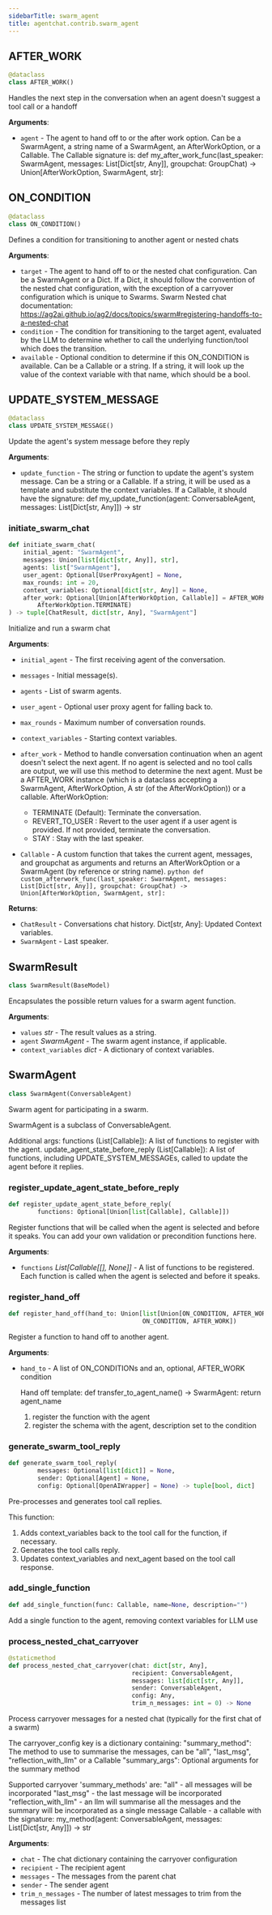 ```yaml
---
sidebarTitle: swarm_agent
title: agentchat.contrib.swarm_agent
---
```


## AFTER\_WORK

```python
@dataclass
class AFTER_WORK()
```

Handles the next step in the conversation when an agent doesn't suggest a tool call or a handoff

**Arguments**:

- `agent` - The agent to hand off to or the after work option. Can be a SwarmAgent, a string name of a SwarmAgent, an AfterWorkOption, or a Callable.
  The Callable signature is:
  def my_after_work_func(last_speaker: SwarmAgent, messages: List[Dict[str, Any]], groupchat: GroupChat) -> Union[AfterWorkOption, SwarmAgent, str]:

## ON\_CONDITION

```python
@dataclass
class ON_CONDITION()
```

Defines a condition for transitioning to another agent or nested chats

**Arguments**:

- `target` - The agent to hand off to or the nested chat configuration. Can be a SwarmAgent or a Dict.
  If a Dict, it should follow the convention of the nested chat configuration, with the exception of a carryover configuration which is unique to Swarms.
  Swarm Nested chat documentation: https://ag2ai.github.io/ag2/docs/topics/swarm#registering-handoffs-to-a-nested-chat
- `condition` - The condition for transitioning to the target agent, evaluated by the LLM to determine whether to call the underlying function/tool which does the transition.
- `available` - Optional condition to determine if this ON_CONDITION is available. Can be a Callable or a string.
  If a string, it will look up the value of the context variable with that name, which should be a bool.

## UPDATE\_SYSTEM\_MESSAGE

```python
@dataclass
class UPDATE_SYSTEM_MESSAGE()
```

Update the agent's system message before they reply

**Arguments**:

- `update_function` - The string or function to update the agent's system message. Can be a string or a Callable.
  If a string, it will be used as a template and substitute the context variables.
  If a Callable, it should have the signature:
  def my_update_function(agent: ConversableAgent, messages: List[Dict[str, Any]]) -> str

### initiate\_swarm\_chat

```python
def initiate_swarm_chat(
    initial_agent: "SwarmAgent",
    messages: Union[list[dict[str, Any]], str],
    agents: list["SwarmAgent"],
    user_agent: Optional[UserProxyAgent] = None,
    max_rounds: int = 20,
    context_variables: Optional[dict[str, Any]] = None,
    after_work: Optional[Union[AfterWorkOption, Callable]] = AFTER_WORK(
        AfterWorkOption.TERMINATE)
) -> tuple[ChatResult, dict[str, Any], "SwarmAgent"]
```

Initialize and run a swarm chat

**Arguments**:

- `initial_agent` - The first receiving agent of the conversation.
- `messages` - Initial message(s).
- `agents` - List of swarm agents.
- `user_agent` - Optional user proxy agent for falling back to.
- `max_rounds` - Maximum number of conversation rounds.
- `context_variables` - Starting context variables.
- `after_work` - Method to handle conversation continuation when an agent doesn't select the next agent. If no agent is selected and no tool calls are output, we will use this method to determine the next agent.
  Must be a AFTER_WORK instance (which is a dataclass accepting a SwarmAgent, AfterWorkOption, A str (of the AfterWorkOption)) or a callable.
  AfterWorkOption:
  - TERMINATE (Default): Terminate the conversation.
  - REVERT_TO_USER : Revert to the user agent if a user agent is provided. If not provided, terminate the conversation.
  - STAY : Stay with the last speaker.
  
- `Callable` - A custom function that takes the current agent, messages, and groupchat as arguments and returns an AfterWorkOption or a SwarmAgent (by reference or string name).
            ```python
            def custom_afterwork_func(last_speaker: SwarmAgent, messages: List[Dict[str, Any]], groupchat: GroupChat) -> Union[AfterWorkOption, SwarmAgent, str]:
            ```

**Returns**:

- `ChatResult` - Conversations chat history.
  Dict[str, Any]: Updated Context variables.
- `SwarmAgent` - Last speaker.

## SwarmResult

```python
class SwarmResult(BaseModel)
```

Encapsulates the possible return values for a swarm agent function.

**Arguments**:

- `values` _str_ - The result values as a string.
- `agent` _SwarmAgent_ - The swarm agent instance, if applicable.
- `context_variables` _dict_ - A dictionary of context variables.

## SwarmAgent

```python
class SwarmAgent(ConversableAgent)
```

Swarm agent for participating in a swarm.

SwarmAgent is a subclass of ConversableAgent.

Additional args:
functions (List[Callable]): A list of functions to register with the agent.
update_agent_state_before_reply (List[Callable]): A list of functions, including UPDATE_SYSTEM_MESSAGEs, called to update the agent before it replies.

### register\_update\_agent\_state\_before\_reply

```python
def register_update_agent_state_before_reply(
        functions: Optional[Union[list[Callable], Callable]])
```

Register functions that will be called when the agent is selected and before it speaks.
You can add your own validation or precondition functions here.

**Arguments**:

- `functions` _List[Callable[[], None]]_ - A list of functions to be registered. Each function
  is called when the agent is selected and before it speaks.

### register\_hand\_off

```python
def register_hand_off(hand_to: Union[list[Union[ON_CONDITION, AFTER_WORK]],
                                     ON_CONDITION, AFTER_WORK])
```

Register a function to hand off to another agent.

**Arguments**:

- `hand_to` - A list of ON_CONDITIONs and an, optional, AFTER_WORK condition
  
  Hand off template:
  def transfer_to_agent_name() -> SwarmAgent:
  return agent_name
  1. register the function with the agent
  2. register the schema with the agent, description set to the condition

### generate\_swarm\_tool\_reply

```python
def generate_swarm_tool_reply(
        messages: Optional[list[dict]] = None,
        sender: Optional[Agent] = None,
        config: Optional[OpenAIWrapper] = None) -> tuple[bool, dict]
```

Pre-processes and generates tool call replies.

This function:
1. Adds context_variables back to the tool call for the function, if necessary.
2. Generates the tool calls reply.
3. Updates context_variables and next_agent based on the tool call response.

### add\_single\_function

```python
def add_single_function(func: Callable, name=None, description="")
```

Add a single function to the agent, removing context variables for LLM use

### process\_nested\_chat\_carryover

```python
@staticmethod
def process_nested_chat_carryover(chat: dict[str, Any],
                                  recipient: ConversableAgent,
                                  messages: list[dict[str, Any]],
                                  sender: ConversableAgent,
                                  config: Any,
                                  trim_n_messages: int = 0) -> None
```

Process carryover messages for a nested chat (typically for the first chat of a swarm)

The carryover_config key is a dictionary containing:
"summary_method": The method to use to summarise the messages, can be "all", "last_msg", "reflection_with_llm" or a Callable
"summary_args": Optional arguments for the summary method

Supported carryover 'summary_methods' are:
"all" - all messages will be incorporated
"last_msg" - the last message will be incorporated
"reflection_with_llm" - an llm will summarise all the messages and the summary will be incorporated as a single message
Callable - a callable with the signature: my_method(agent: ConversableAgent, messages: List[Dict[str, Any]]) -> str

**Arguments**:

- `chat` - The chat dictionary containing the carryover configuration
- `recipient` - The recipient agent
- `messages` - The messages from the parent chat
- `sender` - The sender agent
- `trim_n_messages` - The number of latest messages to trim from the messages list

